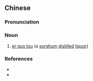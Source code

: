 {{also|二锅头}}
==Chinese==
{{zh-forms|s=二锅头}}

===Pronunciation===
{{zh-pron
|m=èrguōtóu
|c=ji6 wo1 tau4
|cat=n
}}

===Noun===
{{zh-noun}}

# [[w:er guo tou|er guo tou]] (a [[sorghum]] [[distilled]] [[liquor]])

===References===
* {{pedialite|二鍋頭|lang=zh}}
* {{pedialite|er guo tou}}
